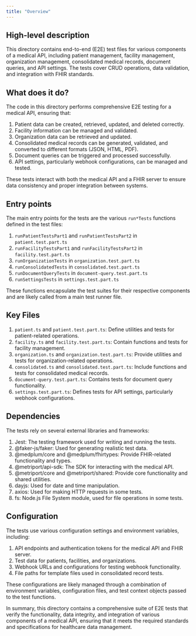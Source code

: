 ```yaml
---
title: "Overview"
---
```


## High-level description
This directory contains end-to-end (E2E) test files for various components of a medical API, including patient management, facility management, organization management, consolidated medical records, document queries, and API settings. The tests cover CRUD operations, data validation, and integration with FHIR standards.

## What does it do?
The code in this directory performs comprehensive E2E testing for a medical API, ensuring that:

1. Patient data can be created, retrieved, updated, and deleted correctly.
2. Facility information can be managed and validated.
3. Organization data can be retrieved and updated.
4. Consolidated medical records can be generated, validated, and converted to different formats (JSON, HTML, PDF).
5. Document queries can be triggered and processed successfully.
6. API settings, particularly webhook configurations, can be managed and tested.

These tests interact with both the medical API and a FHIR server to ensure data consistency and proper integration between systems.

## Entry points
The main entry points for the tests are the various `run*Tests` functions defined in the test files:

1. `runPatientTestsPart1` and `runPatientTestsPart2` in `patient.test.part.ts`
2. `runFacilityTestsPart1` and `runFacilityTestsPart2` in `facility.test.part.ts`
3. `runOrganizationTests` in `organization.test.part.ts`
4. `runConsolidatedTests` in `consolidated.test.part.ts`
5. `runDocumentQueryTests` in `document-query.test.part.ts`
6. `runSettingsTests` in `settings.test.part.ts`

These functions encapsulate the test suites for their respective components and are likely called from a main test runner file.

## Key Files
1. `patient.ts` and `patient.test.part.ts`: Define utilities and tests for patient-related operations.
2. `facility.ts` and `facility.test.part.ts`: Contain functions and tests for facility management.
3. `organization.ts` and `organization.test.part.ts`: Provide utilities and tests for organization-related operations.
4. `consolidated.ts` and `consolidated.test.part.ts`: Include functions and tests for consolidated medical records.
5. `document-query.test.part.ts`: Contains tests for document query functionality.
6. `settings.test.part.ts`: Defines tests for API settings, particularly webhook configurations.

## Dependencies
The tests rely on several external libraries and frameworks:

1. Jest: The testing framework used for writing and running the tests.
2. @faker-js/faker: Used for generating realistic test data.
3. @medplum/core and @medplum/fhirtypes: Provide FHIR-related functionality and types.
4. @metriport/api-sdk: The SDK for interacting with the medical API.
5. @metriport/core and @metriport/shared: Provide core functionality and shared utilities.
6. dayjs: Used for date and time manipulation.
7. axios: Used for making HTTP requests in some tests.
8. fs: Node.js File System module, used for file operations in some tests.

## Configuration
The tests use various configuration settings and environment variables, including:

1. API endpoints and authentication tokens for the medical API and FHIR server.
2. Test data for patients, facilities, and organizations.
3. Webhook URLs and configurations for testing webhook functionality.
4. File paths for template files used in consolidated record tests.

These configurations are likely managed through a combination of environment variables, configuration files, and test context objects passed to the test functions.

In summary, this directory contains a comprehensive suite of E2E tests that verify the functionality, data integrity, and integration of various components of a medical API, ensuring that it meets the required standards and specifications for healthcare data management.